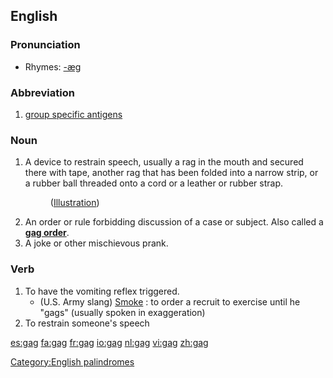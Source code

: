 ==English==
[[Category:English palindromes]]

===Pronunciation===
*Rhymes: [[Rhymes:English:-æɡ|-æɡ]]

===Abbreviation===

# [[group specific antigens]]

===Noun===
# A device to restrain speech, usually a rag in the mouth and secured there with tape, another rag that has been folded into a narrow strip, or a rubber ball threaded onto a cord or a leather or rubber strap.
#:([[media:sp-t04.jpg|Illustration]])
# An order or rule forbidding discussion of a case or subject.  Also called a '''[[gag order]]'''.
# A joke or other mischievous prank.

===Verb===
# To have the vomiting reflex triggered.
#* (U.S. Army slang) [[Smoke#Transitive_verb|Smoke]] : to order a recruit to exercise until he "gags" (usually spoken in exaggeration)
# To restrain someone's speech

[[es:gag]]
[[fa:gag]]
[[fr:gag]]
[[io:gag]]
[[nl:gag]]
[[vi:gag]]
[[zh:gag]]